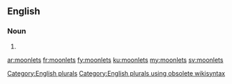 ==English==

===Noun===
{{head|en}}

# {{plural of|moonlet}}

[[Category:English plurals]][[Category:English plurals using obsolete wikisyntax]]

[[ar:moonlets]]
[[fr:moonlets]]
[[fy:moonlets]]
[[ku:moonlets]]
[[my:moonlets]]
[[sv:moonlets]]